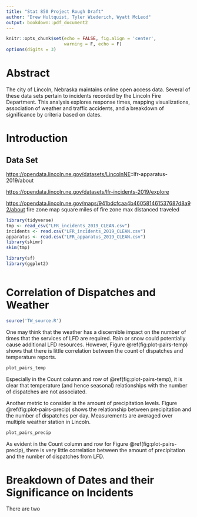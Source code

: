```yaml
---
title: "Stat 850 Project Rough Draft"
author: "Drew Hultquist, Tyler Wiederich, Wyatt McLeod"
output: bookdown::pdf_document2
---
```


```r
knitr::opts_chunk$set(echo = FALSE, fig.align = 'center', 
                      warning = F, echo = F)
options(digits = 3)
```

# Abstract

The city of Lincoln, Nebraska maintains online open access data. Several of these data sets pertain to incidents recorded by the Lincoln Fire Department. This analysis explores response times, mapping visualizations, association of weather and traffic accidents, and a breakdown of significance by criteria based on dates.

# Introduction



## Data Set

<https://opendata.lincoln.ne.gov/datasets/LincolnNE>::lfr-apparatus-2019/about

<https://opendata.lincoln.ne.gov/datasets/lfr-incidents-2019/explore>


<https://opendata.lincoln.ne.gov/maps/941bdcfcaa4b460581461537687d8a92/about>
fire zone map square miles of fire zone max distanced traveled


```r
library(tidyverse)
tmp <- read_csv("LFR_incidents_2019_CLEAN.csv")
incidents <- read.csv("LFR_incidents_2019_CLEAN.csv")
apparatus <- read.csv("LFR_apparatus_2019_CLEAN.csv")
library(skimr)
skim(tmp)
```

> 




```r
library(sf)
library(ggplot2)



```




# Correlation of Dispatches and Weather

```r
source('TW_source.R')
```


One may think that the weather has a discernible impact on the number of times that the services of LFD are required. Rain or snow could potentially cause additional LFD resources. However, Figure \@ref(fig:plot-pairs-temp) shows that there is little correlation between the count of dispatches and temperature reports.

```r
plot_pairs_temp
```

Especially in the Count column and row of \@ref(fig:plot-pairs-temp), it is clear that temperature (and hence seasonal) relationships with the number of dispatches are not associated.

Another metric to consider is the amount of precipitation levels. Figure \@ref(fig:plot-pairs-precip) shows the relationship between precipitation and the number of dispatches per day. Measurements are averaged over multiple weather station in Lincoln.

```r
plot_pairs_precip
```

As evident in the Count column and row for Figure \@ref(fig:plot-pairs-precip), there is very little correlation between the amount of precipitation and the number of dispatches from LFD.

# Breakdown of Dates and their Significance on Incidents

There are two 










